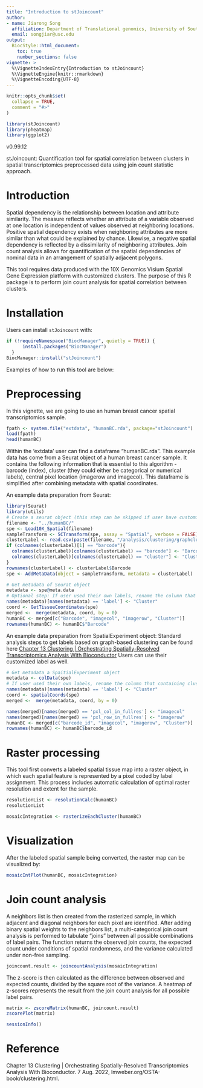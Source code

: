 ```yaml
---
title: "Introduction to stJoincount"
author: 
- name: Jiarong Song
  affiliation: Department of Translational genomics, University of Southern California
  email: songjiar@usc.edu
output: 
  BiocStyle::html_document:
    toc: true
    number_sections: false
vignette: >
  %\VignetteIndexEntry{Introduction to stJoincount}
  %\VignetteEngine{knitr::rmarkdown}
  %\VignetteEncoding{UTF-8}
---
```



```r
knitr::opts_chunk$set(
  collapse = TRUE,
  comment = "#>"
)
```

```r
library(stJoincount)
library(pheatmap)
library(ggplot2)
```

v0.99.12

stJoincount: Quantification tool for spatial correlation between clusters in spatial transcriptomics preprocessed data using join count statistic approach.  

# Introduction
Spatial dependency is the relationship between location and attribute similarity. The measure reflects whether an attribute of a variable observed at one location is independent of values observed at neighboring locations. Positive spatial dependency exists when neighboring attributes are more similar than what could be explained by chance. Likewise, a negative spatial dependency is reflected by a dissimilarity of neighboring attributes. Join count analysis allows for quantification of the spatial dependencies of nominal data in an arrangement of spatially adjacent polygons.

This tool requires data produced with the 10X Genomics Visium Spatial Gene Expression platform with customized clusters. The purpose of this R package is to perform join count analysis for spatial correlation between clusters. 


# Installation

Users can install `stJoincount` with:

```r
if (!requireNamespace("BiocManager", quietly = TRUE)) {
      install.packages("BiocManager")
  }
BiocManager::install("stJoincount")
```

Examples of how to run this tool are below:  

# Preprocessing
In this vignette, we are going to use an human breast cancer spatial transcriptomics sample.
```r
fpath <- system.file("extdata", "humanBC.rda", package="stJoincount")
load(fpath)
head(humanBC)
```

Within the ‘extdata’ user can find a dataframe "humanBC.rda". This example data has come from a Seurat object of a human breast cancer sample. It contains the following information that is essential to this algorithm - barcode (index), cluster (they could either be categorical or numerical labels), central pixel location (imagerow and imagecol). This dataframe is simplified after combining metadata with spatial coordinates.

An example data preparation from Seurat:
```r
library(Seurat)
library(utils)
# Create a seurat object (this step can be skipped if user have customized label attached already, please start with "get metadata")
filename <- "../humanBC/"
spe <- Load10X_Spatial(filename)
sampleTransform <- SCTransform(spe, assay = "Spatial", verbose = FALSE)
clusterLabel <- read.csv(paste(filename, "/analysis/clustering/graphclust/clusters.csv", sep = ""), sep = ',')
if (colnames(clusterLabel)[1] == "barcode"){
  colnames(clusterLabel)[colnames(clusterLabel) == "barcode"] <- "Barcode"
  colnames(clusterLabel)[colnames(clusterLabel) == "cluster"] <- "Cluster"
}
rownames(clusterLabel) <- clusterLabel$Barcode
spe <- AddMetaData(object = sampleTransform, metadata = clusterLabel)

# Get metadata of Seurat object
metadata <- spe@meta.data
# Optional step: If user used their own labels, rename the column that containing cluster labels to "Cluster" 
names(metadata)[names(metadata) == 'label'] <- "Cluster"
coord <- GetTissueCoordinates(spe)
merged <-  merge(metadata, coord, by = 0)
humanBC <- merged[c("Barcode", "imagecol", "imagerow", "Cluster")]
rownames(humanBC) <- humanBC$"Barcode"
```

An example data preparation from SpatialExperiment object:
Standard analysis steps to get labels based on graph-based clustering can be found here [Chapter 13 Clustering | Orchestrating Spatially-Resolved Transcriptomics Analysis With Bioconductor](https://lmweber.org/OSTA-book/clustering.html)
Users can use their customized label as well.
```r
# Get metadata a SpaitialExperiment object
metadata <- colData(spe)
# If user used their own labels, rename the column that containing cluster labels to "Cluster" 
names(metadata)[names(metadata) == 'label'] <- "Cluster"
coord <- spatialCoords(spe)
merged <-  merge(metadata, coord, by = 0)

names(merged)[names(merged) == 'pxl_col_in_fullres'] <- "imagecol"
names(merged)[names(merged) == 'pxl_row_in_fullres'] <- "imagerow"
humanBC <- merged[c("barcode_id", "imagecol", "imagerow", "Cluster")]
rownames(humanBC) <- humanBC$barcode_id
```

# Raster processing
This tool first converts a labeled spatial tissue map into a raster object, in which each spatial feature is represented by a pixel coded by label assignment. This process includes automatic calculation of optimal raster resolution and extent for the sample.
```r
resolutionList <- resolutionCalc(humanBC)
resolutionList
```

```r
mosaicIntegration <- rasterizeEachCluster(humanBC)
```

# Visualization
After the labeled spatial sample being converted, the raster map can be visualized by:
```r
mosaicIntPlot(humanBC, mosaicIntegration)
```

# Join count analysis
A neighbors list is then created from the rasterized sample, in which adjacent and diagonal neighbors for each pixel are identified. After adding binary spatial weights to the neighbors list, a multi-categorical join count analysis is performed to tabulate "joins" between all possible combinations of label pairs. The function returns the observed join counts, the expected count under conditions of spatial randomness, and the variance calculated under non-free sampling.
```r
joincount.result <- joincountAnalysis(mosaicIntegration)
```

The z-score is then calculated as the difference between observed and expected counts, divided by the square root of the variance. A heatmap of z-scores represents the result from the join count analysis for all possible label pairs.

```r
matrix <- zscoreMatrix(humanBC, joincount.result)
zscorePlot(matrix)
```

```r
sessionInfo()
```

# Reference
Chapter 13 Clustering | Orchestrating Spatially-Resolved Transcriptomics Analysis With Bioconductor. 7 Aug. 2022, lmweber.org/OSTA-book/clustering.html.
